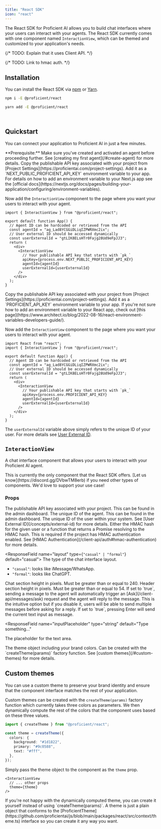 ```yaml
---
title: "React SDK"
icon: "react"
---
```


The React SDK for Proficient AI allows you to build chat interfaces where your users can interact
with your agents. The React SDK currently comes with one component named `InteractionView`, which
can be themed and customized to your application's needs.

{/* TODO: Explain that it uses Client API. */}

{/* TODO: Link to hmac auth. */}

## Installation

You can install the React SDK via [npm](https://www.npmjs.com/package/@proficient/react) or [Yarn](https://yarnpkg.com/package/@proficient/react).

<CodeGroup>

```bash npm
npm i -E @proficient/react
```

```bash yarn
yarn add -E @proficient/react
```

</CodeGroup>

<br />

<Snippet file="exact-version.mdx" />

## Quickstart

You can connect your application to Proficient AI in just a few minutes.

<Info>
  **Prerequisite:** Make sure you've created and activated an agent before
  proceeding further. See [creating my first agent](/#create-agent) for more
  details.
</Info>

<Tabs>
  <Tab title="Next.js">
Copy the publishable API key associated with your project from [Project Settings](https://proficientai.com/project-settings).
Add it as a `NEXT_PUBLIC_PROFICIENT_API_KEY` environment variable to your app.

<Tip>
  For details on how to add an environment variable to your Next.js app see the
  [official
  docs](https://nextjs.org/docs/pages/building-your-application/configuring/environment-variables).
</Tip>

Now add the `InteractionView` component to the page where you want your users to interact
with your agent.

```tsx
import { InteractionView } from "@proficient/react";

export default function App() {
  // Agent ID can be hardcoded or retrieved from the API
  const agentId = "ag_Lad8YCGGiDLiqIZPWRXmc2ix";
  // User external ID should be accessed dynamically
  const userExternalId = "gtLIK8ELsHTr0Fajg28Ud9eFpJJ3";
  return (
    <div>
      <InteractionView
        // Your publishable API key that starts with `pk_`
        apiKey={process.env.NEXT_PUBLIC_PROFICIENT_API_KEY}
        agentId={agentId}
        userExternalId={userExternalId}
      />
    </div>
  );
}
```

  </Tab>
  <Tab title="Other React">
Copy the publishable API key associated with your project from [Project Settings](https://proficientai.com/project-settings).
Add it as a `PROFICIENT_API_KEY` environment variable to your app.

<Tip>
  If you're not sure how to add an environment variable to your React app, check
  out [this
  page](https://www.architect.io/blog/2022-08-16/react-environment-variables-developers-guide/).
</Tip>

Now add the `InteractionView` component to the page where you want your users to interact
with your agent.

```tsx
import React from "react";
import { InteractionView } from "@proficient/react";

export default function App() {
  // Agent ID can be hardcoded or retrieved from the API
  const agentId = "ag_Lad8YCGGiDLiqIZPWRXmc2ix";
  // User external ID should be accessed dynamically
  const userExternalId = "gtLIK8ELsHTr0Fajg28Ud9eFpJJ3";
  return (
    <div>
      <InteractionView
        // Your publishable API key that starts with `pk_`
        apiKey={process.env.PROFICIENT_API_KEY}
        agentId={agentId}
        userExternalId={userExternalId}
      />
    </div>
  );
}
```

  </Tab>
</Tabs>

The `userExternalId` variable above simply refers to the unique ID of your user. For
more details see [User External ID](/concepts#external-id).

## `InteractionView`

A chat interface component that allows your users to interact with your Proficient AI agent.

<Note>
  This is currently the only component that the React SDK offers. [Let us
  know](https://discord.gg/DVbwTM8erb) if you need other types of components.
  We'd love to support your use case!
</Note>

### Props

<ResponseField name="apiKey" type="string" required>
  The publishable API key associated with your project. This can be found in the
  admin dashboard.
</ResponseField>

<ResponseField name="agentId" type="string" required>
  The unique ID of the agent. This can be found in the admin dashboard.
</ResponseField>

<ResponseField name="userExternalId" type="string" required>
  The unique ID of the user within your system. See [User External
  ID](/concepts/external-id) for more details.
</ResponseField>

<ResponseField name="userHmac" type="string | () => Promise<string>">
  Either the HMAC hash for the given user or a function that returns a Promise
  resolving to the HMAC hash. This is required if the project has HMAC
  authentication enabled. See [HMAC
  Authentication](/client-api/auth#hmac-authentication) for more details.
</ResponseField>

<ResponseField name="layout" type={`"casual" | "formal"`} default="casual">
  The type of the chat interface layout.

- `"casual"`: looks like iMessage/WhatsApp.
- `"formal"`: looks like ChatGPT.

</ResponseField>

<ResponseField name="chatSectionHeight" type="number" default={320}>
  Chat section height in pixels. Must be greater than or equal to 240.
</ResponseField>

<ResponseField name="headerSectionHeight" type="number" default={54}>
  Header section height in pixels. Must be greater than or equal to 54.
</ResponseField>

<ResponseField name="autoAsk" type="boolean" default={true}>
  If set to `true`, sending a message to the agent will automatically trigger an
  [Ask](/client-api/messages/ask) request and the agent will reply to the
  message. This is the intuitive option but if you disable it, users will be
  able to send multiple messages before asking for a reply.
</ResponseField>

<ResponseField name="sendOnEnter" type="boolean" default={true}>
  If set to `true`, pressing Enter will send the current text input as message.
</ResponseField>

<ResponseField
  name="inputPlaceholder"
  type="string"
  default="Type something..."
>
  The placeholder for the text area.
</ResponseField>

<ResponseField name="theme" type="ProficientTheme">
  The theme object including your brand colors. Can be created with the
  `createTheme(params)` factory function. See [custom themes](/#custom-themes)
  for more details.
</ResponseField>

## Custom themes

You can use a custom theme to preserve your brand identity and ensure that the component
interface matches the rest of your application.

Custom themes can be created with the `createTheme(params)` factory function which currently
takes three colors as parameters. We then dynamically compute the rest of the colors that
the component uses based on these three values.

```ts
import { createTheme } from "@proficient/react";

const theme = createTheme({
  colors: {
    background: "#1d1822",
    primary: "#9c0588",
    text: "#fff",
  },
});
```

Simply pass the theme object to the component as the `theme` prop.

```tsx
<InteractionView
  // ... other props
  theme={theme}
/>
```

<Tip>
  If you're not happy with the dynamically computed theme, you can create it
  yourself instead of using `createTheme(params)`. A theme is just a plain
  object that conforms to the
  [ProficientTheme](https://github.com/proficientai/js/blob/main/packages/react/src/context/theme.ts)
  interface so you can create it any way you want.
</Tip>
